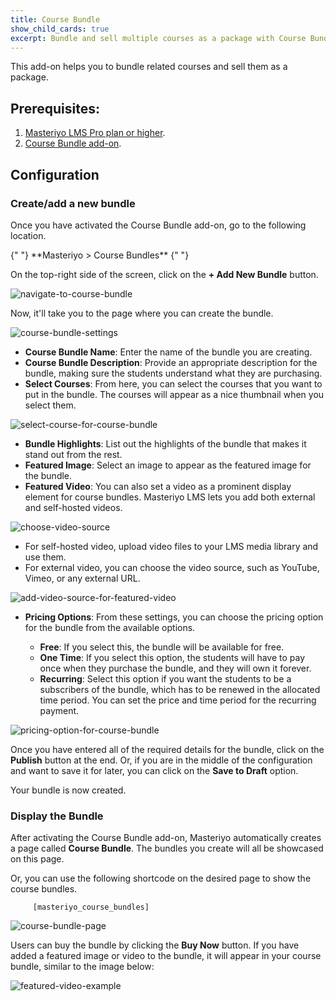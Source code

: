 ```yaml
---
title: Course Bundle
show_child_cards: true
excerpt: Bundle and sell multiple courses as a package with Course Bundle, offering learners a discounted set of related courses.
---
```


This add-on helps you to bundle related courses and sell them as a package.

## Prerequisites:

1. [Masteriyo LMS Pro plan or higher](https://masteriyo.com/pricing/).
2. [Course Bundle add-on](https://docs.masteriyo.com/getting-started/activate-masteriyo-addons).

## Configuration

### Create/add a new bundle

Once you have activated the Course Bundle add-on, go to the following location.        

<Callout>
  {" "} 
  **Masteriyo > Course Bundles** {" "}
</Callout>

On the top-right side of the screen, click on the **+ Add New Bundle** button.

![navigate-to-course-bundle](https://github.com/user-attachments/assets/d73b99ae-c6be-42e3-a512-966c6795827d)

Now, it'll take you to the page where you can create the bundle.

![course-bundle-settings](https://github.com/user-attachments/assets/bda95757-f91b-40b0-b858-8e0cdfd77078)

- **Course Bundle Name**: Enter the name of the bundle you are creating.
- **Course Bundle Description**: Provide an appropriate description for the bundle, making sure the students understand what they are purchasing.
- **Select Courses**: From here, you can select the courses that you want to put in the bundle. The courses will appear as a nice thumbnail when you select them.

![select-course-for-course-bundle](https://github.com/user-attachments/assets/dc3082c8-96f9-424b-82e3-2d9d5f5c45f6)

- **Bundle Highlights**: List out the highlights of the bundle that makes it stand out from the rest.
- **Featured Image**: Select an image to appear as the featured image for the bundle.        
- **Featured Video**: You can also set a video as a prominent display element for course bundles. Masteriyo LMS lets you add both external and self-hosted videos.     

![choose-video-source](https://github.com/user-attachments/assets/04aa4692-4cc0-48b2-afe1-855dbec0ab12)

 - For self-hosted video, upload video files to your LMS media library and use them.        
 - For external video, you can choose the video source, such as YouTube, Vimeo, or any external URL.


![add-video-source-for-featured-video](https://github.com/user-attachments/assets/91e48007-9e31-49c3-af16-3c75f1d84598)

- **Pricing Options**: From these settings, you can choose the pricing option for the bundle from the available options.

  - **Free**: If you select this, the bundle will be available for free.
  - **One Time**: If you select this option, the students will have to pay once when they purchase the bundle, and they will own it forever.
  - **Recurring**: Select this option if you want the students to be a subscribers of the bundle, which has to be renewed in the allocated time period. You can set the price and time period for the recurring payment.

 ![pricing-option-for-course-bundle](https://github.com/user-attachments/assets/5a2d4526-f7e2-4052-b69a-f83042fca9ba)

Once you have entered all of the required details for the bundle, click on the **Publish** button at the end. Or, if you are in the middle of the configuration and want to save it for later, you can click on the **Save to Draft** option.

Your bundle is now created.

### Display the Bundle

After activating the Course Bundle add-on, Masteriyo automatically creates a page called **Course Bundle**. The bundles you create will all be showcased on this page.

Or, you can use the following shortcode on the desired page to show the course bundles.


         [masteriyo_course_bundles]
 

![course-bundle-page](https://github.com/user-attachments/assets/c8405ecc-635d-4220-bf3f-3f79578fc70f)

Users can buy the bundle by clicking the **Buy Now** button. If you have added a featured image or video to the bundle, it will appear in your course bundle, similar to the image below:

![featured-video-example](https://github.com/user-attachments/assets/5405f4a0-5f0d-4261-a373-aed698fe941a)

